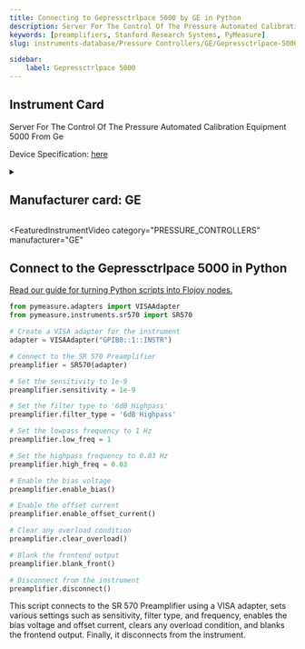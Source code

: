 ```yaml
---
title: Connecting to Gepressctrlpace 5000 by GE in Python
description: Server For The Control Of The Pressure Automated Calibration Equipment 5000 From Ge
keywords: [preamplifiers, Stanford Research Systems, PyMeasure] 
slug: instruments-database/Pressure Controllers/GE/Gepressctrlpace-5000 

sidebar:
    label: Gepressctrlpace 5000 
---
```



## Instrument Card

Server For The Control Of The Pressure Automated Calibration Equipment 5000 From Ge



Device Specification: [here](https://www.instrumart.com/assets/BHCS38476-PACE-5000-6000-Modular-Pressure-Controller_R12.pdf)

<details style={{ marginTop: "15px"}}>
<summary><h2 style={{display:'inline'}}>Manufacturer card: GE</h2></summary>

![GE](https://res.cloudinary.com/dhopxs1y3/image/upload/v1692125970/Instruments/Vendor%20Logos/GE.png)

**GE** Power is a world energy leader providing equipment, solutions and services across the energy value chain from generation to consumption

- Headquarters: US
- Yearly Revenue (millions, USD): 75000
- Vendor Website: [here](https://www.ge.com/)

</details>


<FeaturedInstrumentVideo
  category="PRESSURE_CONTROLLERS"
  manufacturer="GE"
></FeaturedInstrumentVideo>

## Connect to the Gepressctrlpace 5000 in Python

[Read our guide for turning Python scripts into Flojoy nodes.](https://docs.flojoy.ai/contribution/blocks/custom-flojoy-block/)


<Tabs>

<TabItem value="Flojoy" label="Flojoy" className="flojoy-instrument-tabs">

<NodeCardCollection category='PREAMPLIFIERS' manufacturer='STANFORD'></NodeCardCollection>

</TabItem>
<TabItem value="PyMeasure" label="PyMeasure">


```python
from pymeasure.adapters import VISAAdapter
from pymeasure.instruments.sr570 import SR570

# Create a VISA adapter for the instrument
adapter = VISAAdapter("GPIB0::1::INSTR")

# Connect to the SR 570 Preamplifier
preamplifier = SR570(adapter)

# Set the sensitivity to 1e-9
preamplifier.sensitivity = 1e-9

# Set the filter type to '6dB Highpass'
preamplifier.filter_type = '6dB Highpass'

# Set the lowpass frequency to 1 Hz
preamplifier.low_freq = 1

# Set the highpass frequency to 0.03 Hz
preamplifier.high_freq = 0.03

# Enable the bias voltage
preamplifier.enable_bias()

# Enable the offset current
preamplifier.enable_offset_current()

# Clear any overload condition
preamplifier.clear_overload()

# Blank the frontend output
preamplifier.blank_front()

# Disconnect from the instrument
preamplifier.disconnect()
```

This script connects to the SR 570 Preamplifier using a VISA adapter, sets various settings such as sensitivity, filter type, and frequency, enables the bias voltage and offset current, clears any overload condition, and blanks the frontend output. Finally, it disconnects from the instrument.

</TabItem>
</Tabs>